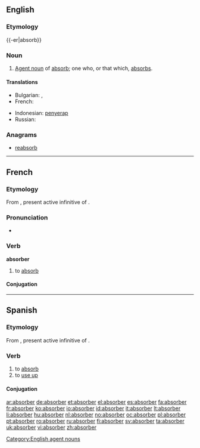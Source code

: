 ==English==

===Etymology===
{{-er|absorb}}

===Noun===
{{wikipedia}}
{{en-noun}}

# [[agent noun|Agent noun]] of [[absorb]]; one who, or that which, [[absorb]]s.

====Translations====
{{trans-top|one who, or that which, absorbs}}
* Bulgarian: {{t-|bg|абсорбент}},  {{t-|bg|абсорбер}}
* French: {{t+|fr|absorbant|m}}
{{trans-mid}}
* Indonesian: [[serap|penyerap]]
* Russian: {{t+|ru|абсорбер|m}}
{{trans-bottom}}

===Anagrams===
* [[reabsorb#English|reabsorb]]

[[Category:English agent nouns]]

----

==French==

===Etymology===
From {{etyl|la|fr}} {{term|absorbere|absorbēre|lang=la}}, present active infinitive of {{term|absorbeo|absorbeō|absorb|lang=la}}.

===Pronunciation===
* {{audio|Fr-absorber.ogg|Audio}}

===Verb===
'''absorber'''

# to [[absorb]]

====Conjugation====
{{fr-conj-er|absorb|avoir}}

----

==Spanish==

===Etymology===
From {{etyl|la|es}} {{term|absorbere|absorbēre|lang=la}}, present active infinitive of {{term|absorbeo|absorbeō|absorb|lang=la}}.

===Verb===
{{es-verb|absorb|er}}

# to [[absorb]]
# to [[use up]]

====Conjugation====
{{es-conj-er|absorb}}

[[ar:absorber]]
[[de:absorber]]
[[et:absorber]]
[[el:absorber]]
[[es:absorber]]
[[fa:absorber]]
[[fr:absorber]]
[[ko:absorber]]
[[io:absorber]]
[[id:absorber]]
[[it:absorber]]
[[lt:absorber]]
[[li:absorber]]
[[hu:absorber]]
[[nl:absorber]]
[[no:absorber]]
[[oc:absorber]]
[[pl:absorber]]
[[pt:absorber]]
[[ro:absorber]]
[[ru:absorber]]
[[fi:absorber]]
[[sv:absorber]]
[[ta:absorber]]
[[uk:absorber]]
[[vi:absorber]]
[[zh:absorber]]
